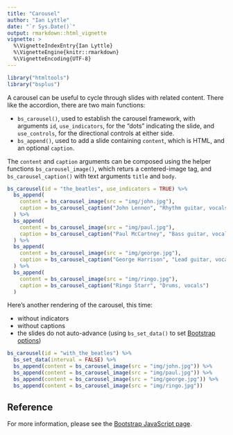 ```yaml
---
title: "Carousel"
author: "Ian Lyttle"
date: "`r Sys.Date()`"
output: rmarkdown::html_vignette
vignette: >
  %\VignetteIndexEntry{Ian Lyttle}
  %\VignetteEngine{knitr::rmarkdown}
  %\VignetteEncoding{UTF-8}
---
```


```r
library("htmltools")
library("bsplus")
```

A carousel can be useful to cycle through slides with related content. There like the accordion, there are two main functions:

- `bs_carousel()`, used to establish the carousel framework, with arguments `id`, `use_indicators`, for the "dots" indicating the slide, and `use_controls`, for the directional controls at either side. 
- `bs_append()`, used to add a slide containing `content`, which is HTML, and an optional `caption`.

The `content` and `caption` arguments can be composed using the helper functions `bs_carousel_image()`, which returs a centered-image tag, and `bs_carousel_caption()` with text arguments `title` and `body`.

```r
bs_carousel(id = "the_beatles", use_indicators = TRUE) %>%
  bs_append(
    content = bs_carousel_image(src = "img/john.jpg"),
    caption = bs_carousel_caption("John Lennon", "Rhythm guitar, vocals")
  ) %>%
  bs_append(
    content = bs_carousel_image(src = "img/paul.jpg"),
    caption = bs_carousel_caption("Paul McCartney", "Bass guitar, vocals")
  ) %>%
  bs_append(
    content = bs_carousel_image(src = "img/george.jpg"),
    caption = bs_carousel_caption("George Harrison", "Lead guitar, vocals")
  ) %>%
  bs_append(
    content = bs_carousel_image(src = "img/ringo.jpg"),
    caption = bs_carousel_caption("Ringo Starr", "Drums, vocals")
  ) 
```

Here's another rendering of the carousel, this time:

- without indicators
- without captions
- the slides do not auto-advance (using `bs_set_data()` to set [Bootstrap options](http://getbootstrap.com/javascript/#carousel-options))

```r
bs_carousel(id = "with_the_beatles") %>%
  bs_set_data(interval = FALSE) %>%
  bs_append(content = bs_carousel_image(src = "img/john.jpg")) %>%
  bs_append(content = bs_carousel_image(src = "img/paul.jpg")) %>%
  bs_append(content = bs_carousel_image(src = "img/george.jpg")) %>%
  bs_append(content = bs_carousel_image(src = "img/ringo.jpg")) 
```

## Reference

For more information, please see the [Bootstrap JavaScript page](http://getbootstrap.com/javascript/#carousel).
